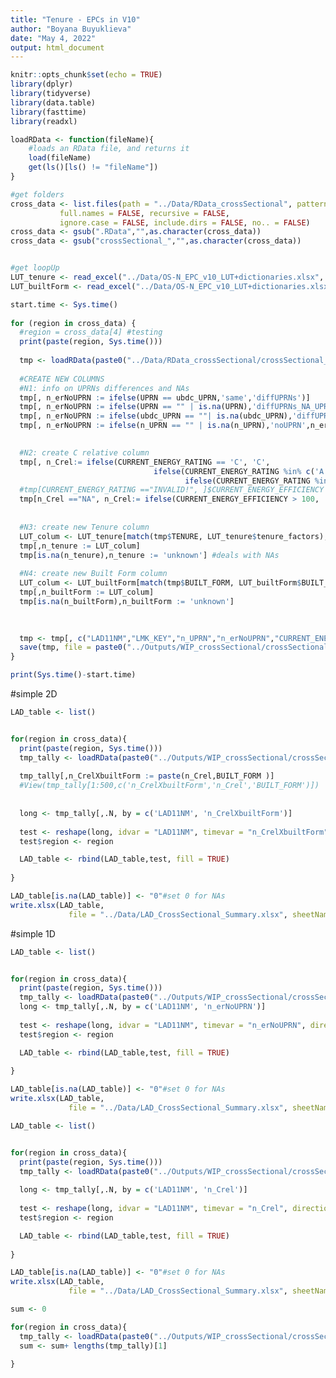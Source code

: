 ```yaml
---
title: "Tenure - EPCs in V10"
author: "Boyana Buyuklieva"
date: "May 4, 2022"
output: html_document
---
```


```r
knitr::opts_chunk$set(echo = TRUE)
library(dplyr)
library(tidyverse)
library(data.table)
library(fasttime)
library(readxl)

loadRData <- function(fileName){
    #loads an RData file, and returns it
    load(fileName)
    get(ls()[ls() != "fileName"])
}

#get folders
cross_data <- list.files(path = "../Data/RData_crossSectional", pattern = NULL, all.files = FALSE,
           full.names = FALSE, recursive = FALSE,
           ignore.case = FALSE, include.dirs = FALSE, no.. = FALSE)
cross_data <- gsub(".RData","",as.character(cross_data))
cross_data <- gsub("crossSectional_","",as.character(cross_data))


#get loopUp
LUT_tenure <- read_excel("../Data/OS-N_EPC_v10_LUT+dictionaries.xlsx", sheet = "TENURE",range = cell_cols("B:C"))
LUT_builtForm <- read_excel("../Data/OS-N_EPC_v10_LUT+dictionaries.xlsx", sheet = "BUILT_FORM",range = cell_cols("B:C"))
```


```r

start.time <- Sys.time()
  
for (region in cross_data) {
  #region = cross_data[4] #testing
  print(paste(region, Sys.time()))
  
  tmp <- loadRData(paste0("../Data/RData_crossSectional/crossSectional_",region,".RData") )
  
  #CREATE NEW COLUMNS
  #N1: info on UPRNs differences and NAs
  tmp[, n_erNoUPRN := ifelse(UPRN == ubdc_UPRN,'same','diffUPRNs')]
  tmp[, n_erNoUPRN := ifelse(UPRN == "" | is.na(UPRN),'diffUPRNs_NA_UPRN',n_erNoUPRN) ]
  tmp[, n_erNoUPRN := ifelse(ubdc_UPRN == ""| is.na(ubdc_UPRN),'diffUPRNs_NA_ubdc_UPRN',n_erNoUPRN) ]
  tmp[, n_erNoUPRN := ifelse(n_UPRN == "" | is.na(n_UPRN),'noUPRN',n_erNoUPRN) ]

  
  #N2: create C relative column
  tmp[, n_Crel:= ifelse(CURRENT_ENERGY_RATING == 'C', 'C', 
                                ifelse(CURRENT_ENERGY_RATING %in% c('A', 'B'), 'C+', 
                                       ifelse(CURRENT_ENERGY_RATING %in% c('D', 'E','F','G'),'C-','NA' )))]
  #tmp[CURRENT_ENERGY_RATING =="INVALID!", ]$CURRENT_ENERGY_EFFICIENCY
  tmp[n_Crel =="NA", n_Crel:= ifelse(CURRENT_ENERGY_EFFICIENCY > 100, 'C+', 'C-')]
  
  
  #N3: create new Tenure column
  LUT_colum <- LUT_tenure[match(tmp$TENURE, LUT_tenure$tenure_factors),"harmonisation"]
  tmp[,n_tenure := LUT_colum]
  tmp[is.na(n_tenure),n_tenure := 'unknown'] #deals with NAs
      
  #N4: create new Built Form column
  LUT_colum <- LUT_builtForm[match(tmp$BUILT_FORM, LUT_builtForm$BUILT_FORMfactors),"harmonisation"]
  tmp[,n_builtForm := LUT_colum]
  tmp[is.na(n_builtForm),n_builtForm := 'unknown'] 
      

  
  tmp <- tmp[, c("LAD11NM","LMK_KEY","n_UPRN","n_erNoUPRN","CURRENT_ENERGY_EFFICIENCY","n_Crel", "n_tenure", "n_builtForm","TENURE","BUILT_FORM","PROPERTY_TYPE","POTENTIAL_ENERGY_EFFICIENCY","str_concat","UPRN","ubdc_UPRN")]
  save(tmp, file = paste0("../Outputs/WIP_crossSectional/crossSectional_baseline_",region,".RData") )
}

print(Sys.time()-start.time)

```



#simple 2D

```r
LAD_table <- list()


for(region in cross_data){
  print(paste(region, Sys.time()))
  tmp_tally <- loadRData(paste0("../Outputs/WIP_crossSectional/crossSectional_baseline_",region,".RData") )
  
  tmp_tally[,n_CrelXbuiltForm := paste(n_Crel,BUILT_FORM )]
  #View(tmp_tally[1:500,c('n_CrelXbuiltForm','n_Crel','BUILT_FORM')])
  
  
  long <- tmp_tally[,.N, by = c('LAD11NM', 'n_CrelXbuiltForm')]
  
  test <- reshape(long, idvar = "LAD11NM", timevar = "n_CrelXbuiltForm", direction = "wide")
  test$region <- region

  LAD_table <- rbind(LAD_table,test, fill = TRUE)
  
}

LAD_table[is.na(LAD_table)] <- "0"#set 0 for NAs
write.xlsx(LAD_table,
             file = "../Data/LAD_CrossSectional_Summary.xlsx", sheetName="n_CrelXbuiltForm", append=TRUE)
```


#simple 1D
```r
LAD_table <- list()


for(region in cross_data){
  print(paste(region, Sys.time()))
  tmp_tally <- loadRData(paste0("../Outputs/WIP_crossSectional/crossSectional_baseline_",region,".RData") )
  long <- tmp_tally[,.N, by = c('LAD11NM', 'n_erNoUPRN')]
  
  test <- reshape(long, idvar = "LAD11NM", timevar = "n_erNoUPRN", direction = "wide")
  test$region <- region

  LAD_table <- rbind(LAD_table,test, fill = TRUE)
  
}

LAD_table[is.na(LAD_table)] <- "0"#set 0 for NAs
write.xlsx(LAD_table,
             file = "../Data/LAD_CrossSectional_Summary.xlsx", sheetName="erNoUPRN", append=TRUE)
```

```r
LAD_table <- list()


for(region in cross_data){
  print(paste(region, Sys.time()))
  tmp_tally <- loadRData(paste0("../Outputs/WIP_crossSectional/crossSectional_baseline_",region,".RData") )
  
  long <- tmp_tally[,.N, by = c('LAD11NM', 'n_Crel')]
  
  test <- reshape(long, idvar = "LAD11NM", timevar = "n_Crel", direction = "wide")
  test$region <- region

  LAD_table <- rbind(LAD_table,test, fill = TRUE)
  
}

LAD_table[is.na(LAD_table)] <- "0"#set 0 for NAs
write.xlsx(LAD_table,
             file = "../Data/LAD_CrossSectional_Summary.xlsx", sheetName="CRel_Summary", append=TRUE)
```


```r
sum <- 0

for(region in cross_data){
  tmp_tally <- loadRData(paste0("../Outputs/WIP_crossSectional/crossSectional_baseline_",region,".RData") )
  sum <- sum+ lengths(tmp_tally)[1]
   
}
```